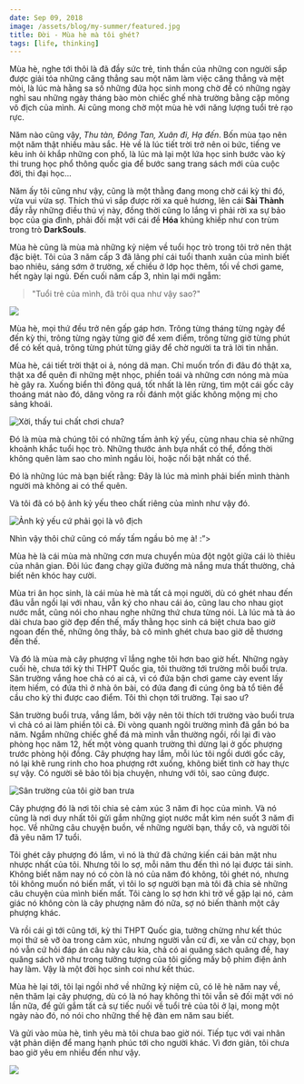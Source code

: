 ---
date: Sep 09, 2018
image: /assets/blog/my-summer/featured.jpg
title: Đời - Mùa hè mà tôi ghét?
tags: [life, thinking]
---

Mùa hè, nghe tới thôi là đã đầy sức trẻ, tinh thần của những con người sắp được giải tỏa những căng thẳng sau một năm làm việc căng thẳng và mệt mỏi, là lúc mà hằng sa số những đứa học sinh mong chờ để có những ngày nghỉ sau những ngày tháng bào mòn chiếc ghế nhà trường bằng cặp mông vô địch của mình. Ai cũng mong chờ một mùa hè với năng lượng tuổi trẻ rạo rực.

Năm nào cũng vậy, _Thu tàn, Đông Tan, Xuân đi, Hạ đến_. Bốn mùa tạo nên một năm thật nhiều màu sắc. Hè về là lúc tiết trời trở nên oi bức, tiếng ve kêu inh ỏi khắp những con phố, là lúc mà lại một lứa học sinh bước vào kỳ thi trung học phổ thông quốc gia để bước sang trang sách mới của cuộc đời, thi đại học...

Năm ấy tôi cũng như vậy, cũng là một thằng đang mong chờ cái kỳ thi đó, vừa vui vừa sợ. Thích thú vì sắp được rời xa quê hương, lên cái **Sài Thành** đầy rẫy những điều thú vị này, đồng thời cũng lo lắng vì phải rời xa sự bảo bọc của gia đình, phải đối mặt với cái đề **Hóa** khủng khiếp như con trùm trong trò **DarkSouls**.

Mùa hè cũng là mùa mà những kỷ niệm về tuổi học trò trong tôi trở nên thật đặc biệt. Tôi của 3 năm cấp 3 đã lãng phí cái tuổi thanh xuân của mình biết bao nhiêu, sáng sớm ở trường, xế chiều ở lớp học thêm, tối về chơi game, hết ngày lại ngủ. Đến cuối năm cấp 3, nhìn lại mới ngẫm:

> "Tuổi trẻ của mình, đã trôi qua như vậy sao?"

<img className="desktop:-mx-24" src="/assets/blog/my-summer/01.jpg" />

Mùa hè, mọi thứ đều trở nên gấp gáp hơn. Trông từng tháng từng ngày để đến kỳ thi, trông từng ngày từng giờ để xem điểm, trông từng giờ từng phút để có kết quả, trông từng phút từng giây để chờ người ta trả lời tin nhắn.

Mùa hè, cái tiết trời thật oi ả, nóng dã man. Chỉ muốn trốn đi đâu đó thật xa, thật xa để quên đi những mệt nhọc, phiền toái và những cơn nóng mà mùa hè gây ra. Xuống biển thì đông quá, tốt nhất là lên rừng, tìm một cái gốc cây thoáng mát nào đó, dăng võng ra rồi đánh một giấc không mộng mị cho sảng khoái.

<div className="w-1/2 float-left desktop:-ml-16">
  <img title="Xời, thấy tui chất chơi chưa?" src="/assets/blog/my-summer/02.jpg" />
</div>

Đó là mùa mà chúng tôi có những tấm ảnh kỷ yếu, cùng nhau chia sẻ những khoảnh khắc tuổi học trò. Những thước ảnh bựa nhất có thể, đồng thời không quên làm sao cho mình ngầu lòi, hoặc nổi bật nhất có thể.

Đó là những lúc mà bạn biết rằng: Đây là lúc mà mình phải biến mình thành người mà không ai có thể quên.

Và tôi đã có bộ ảnh kỷ yếu theo chất riêng của mình như vậy đó.

<img
  title="Ảnh kỷ yếu cứ phải gọi là vô địch"
  className="desktop:-mx-24"
  src="/assets/blog/my-summer/03.jpg"
/>

Nhìn vậy thôi chứ cũng có mấy tấm ngầu bỏ mẹ à! :”>

Mùa hè là cái mùa mà những cơn mưa chuyển mùa đột ngột giữa cái lò thiêu của nhân gian. Đôi lúc đang chạy giữa đường mà nắng mưa thất thường, chả biết nên khóc hay cười.

Mùa tri ân học sinh, là cái mùa hè mà tất cả mọi người, dù có ghét nhau đến đâu vẫn ngồi lại với nhau, vẫn ký cho nhau cái áo, cũng lau cho nhau giọt nước mắt, cũng nói cho nhau nghe những thứ chưa từng nói. Là lúc mà tà áo dài chưa bao giờ đẹp đến thế, mấy thằng học sinh cá biệt chưa bao giờ ngoan đến thế, những ông thầy, bà cô mình ghét chưa bao giờ dễ thương đến thế.

Và đó là mùa mà cây phượng vĩ lắng nghe tôi hơn bao giờ hết. Những ngày cuối hè, chưa tới kỳ thi THPT Quốc gia, tôi thường tới trường mỗi buổi trưa. Sân trường vắng hoe chả có ai cả, vì có đứa bận chơi game cày event lấy item hiếm, có đứa thì ở nhà ôn bài, có đứa đang đi cúng ông bà tổ tiên để cầu cho kỳ thi được cao điểm. Tôi thì chọn tới trường. Tại sao ư?

Sân trường buổi trưa, vắng lắm, bởi vậy nên tôi thích tới trường vào buổi trưa vì chả có ai làm phiền tôi cả. Đi vòng quanh ngôi trường mình đã gắn bó ba năm. Ngắm những chiếc ghế đá mà mình vẫn thường ngồi, rồi lại đi vào phòng học năm 12, hết một vòng quanh trường thì dừng lại ở gốc phượng trước phòng hội đồng. Cây phượng hay lắm, mỗi lúc tôi ngồi dưới gốc cây, nó lại khẽ rung rinh cho hoa phượng rớt xuống, không biết tình cờ hay thực sự vậy. Có người sẽ bảo tôi bịa chuyện, nhưng với tôi, sao cũng được.

<img
  title="Sân trường của tôi giờ ban trưa"
  className="desktop:-mx-24"
  src="/assets/blog/my-summer/04.jpg"
/>

Cây phượng đó là nơi tôi chia sẻ cảm xúc 3 năm đi học của mình. Và nó cũng là nơi duy nhất tôi gửi gắm những giọt nước mắt kìm nén suốt 3 năm đi học. Về những câu chuyện buồn, về những người bạn, thầy cô, và người tôi đã yêu năm 17 tuổi.

Tôi ghét cây phượng đó lắm, vì nó là thứ đã chứng kiến cái bản mặt nhu nhược nhất của tôi. Nhưng tôi lo sợ, mỗi năm thu đến thì nó lại được tái sinh. Không biết năm nay nó có còn là nó của năm đó không, tôi ghét nó, nhưng tôi không muốn nó biến mất, vì tôi lo sợ người bạn mà tôi đã chia sẻ những câu chuyện của mình biến mất. Tôi càng lo sợ hơn khi trở về gặp lại nó, cảm giác nó không còn là cây phượng năm đó nữa, sợ nó biến thành một cây phượng khác.

Và rồi cái gì tới cũng tới, kỳ thi THPT Quốc gia, tưởng chừng như kết thúc mọi thứ sẽ vỡ òa trong cảm xúc, nhưng người vẫn cứ đi, xe vẫn cứ chạy, bọn nó vẫn cứ hỏi đáp án câu này câu kia, chả có ai quăng sách quăng đề, hay quăng sách vở như trong tưởng tượng của tôi giống mấy bộ phim điện ảnh hay làm. Vậy là một đời học sinh coi như kết thúc.

Mùa hè lại tới, tôi lại ngồi nhớ về những kỷ niệm cũ, có lẽ hè năm nay về, nên thăm lại cây phượng, dù có là nó hay không thì tôi vẫn sẽ đối mặt với nó lần nữa, để gửi gắm tất cả sự tiếc nuối về tuổi trẻ của tôi ở lại, mong một ngày nào đó, nó nói cho những thế hệ đàn em năm sau biết.

Và gửi vào mùa hè, tình yêu mà tôi chưa bao giờ nói. Tiếp tục với vai nhân vật phản diện để mang hạnh phúc tới cho người khác. Vì đơn giản, tôi chưa bao giờ yêu em nhiều đến như vậy.

<img src="/assets/blog/my-summer/05.jpg" />
